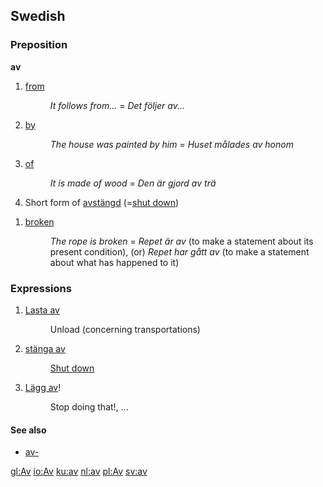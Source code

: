 ==Swedish==
===Preposition===
'''av'''

#[[from]] 
#:''It follows from...'' = ''Det följer av...''
#[[by]] 
#:''The house was painted by him'' = ''Huset målades av honom''
#[[of]]
#:''It is made of wood'' = ''Den är gjord av trä''
#Short form of [[avstängd]] (=[[shut down]])


#[[broken]] 
#:''The rope is broken'' = ''Repet är av'' (to make a statement about its present condition), (or) ''Repet har gått av'' (to make a statement about what has happened to it)

===Expressions===
#[[Lasta av]]
#:Unload (concerning transportations)
#[[stänga av]]
#:[[Shut down]]
#[[Lägg av]]!
#:Stop doing that!, ...

====See also====
*[[av-]]

[[gl:Av]]
[[io:Av]]
[[ku:av]]
[[nl:av]]
[[pl:Av]]
[[sv:av]]